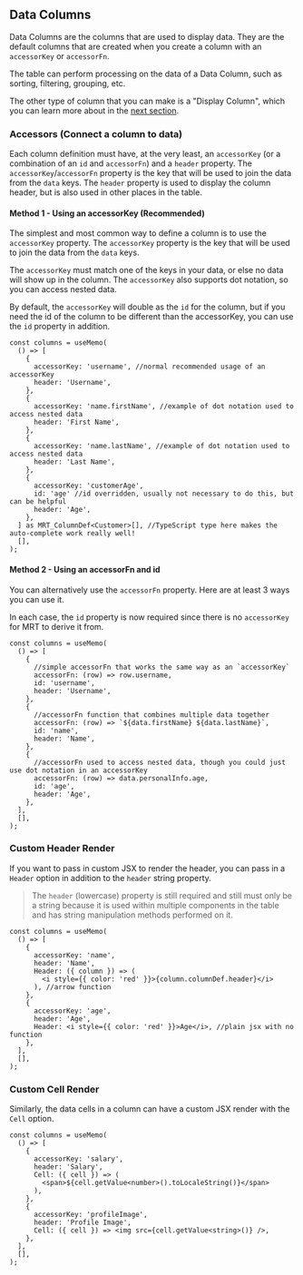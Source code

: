 
<Head>
  <title>Material React Table Docs - Data Columns</title>
  <meta
    name="description"
    content="How to create data columns in Material React Table and use accessKeys and accessorFns the right way"
  />
</Head>

## Data Columns

Data Columns are the columns that are used to display data. They are the default columns that are created when you create a column with an `accessorKey` or `accessorFn`.

The table can perform processing on the data of a Data Column, such as sorting, filtering, grouping, etc.

The other type of column that you can make is a "Display Column", which you can learn more about in the [next section](/docs/guides/display-columns).

### Accessors (Connect a column to data)

Each column definition must have, at the very least, an `accessorKey` (or a combination of an `id` and `accessorFn`) and a `header` property. The `accessorKey`/`accessorFn` property is the key that will be used to join the data from the `data` keys. The `header` property is used to display the column header, but is also used in other places in the table.

#### Method 1 - Using an accessorKey (Recommended)

The simplest and most common way to define a column is to use the `accessorKey` property. The `accessorKey` property is the key that will be used to join the data from the `data` keys.

The `accessorKey` must match one of the keys in your data, or else no data will show up in the column. The `accessorKey` also supports dot notation, so you can access nested data.

By default, the `accessorKey` will double as the `id` for the column, but if you need the id of the column to be different than the accessorKey, you can use the `id` property in addition.

```tsx
const columns = useMemo(
  () => [
    {
      accessorKey: 'username', //normal recommended usage of an accessorKey
      header: 'Username',
    },
    {
      accessorKey: 'name.firstName', //example of dot notation used to access nested data
      header: 'First Name',
    },
    {
      accessorKey: 'name.lastName', //example of dot notation used to access nested data
      header: 'Last Name',
    },
    {
      accessorKey: 'customerAge',
      id: 'age' //id overridden, usually not necessary to do this, but can be helpful
      header: 'Age',
    },
  ] as MRT_ColumnDef<Customer>[], //TypeScript type here makes the auto-complete work really well!
  [],
);
```

#### Method 2 - Using an accessorFn and id

You can alternatively use the `accessorFn` property. Here are at least 3 ways you can use it.

In each case, the `id` property is now required since there is no `accessorKey` for MRT to derive it from.

```tsx
const columns = useMemo(
  () => [
    {
      //simple accessorFn that works the same way as an `accessorKey`
      accessorFn: (row) => row.username,
      id: 'username',
      header: 'Username',
    },
    {
      //accessorFn function that combines multiple data together
      accessorFn: (row) => `${data.firstName} ${data.lastName}`,
      id: 'name',
      header: 'Name',
    },
    {
      //accessorFn used to access nested data, though you could just use dot notation in an accessorKey
      accessorFn: (row) => data.personalInfo.age,
      id: 'age',
      header: 'Age',
    },
  ],
  [],
);
```

### Custom Header Render

If you want to pass in custom JSX to render the header, you can pass in a `Header` option in addition to the `header` string property.

> The `header` (lowercase) property is still required and still must only be a string because it is used within multiple components in the table and has string manipulation methods performed on it.

```tsx
const columns = useMemo(
  () => [
    {
      accessorKey: 'name',
      header: 'Name',
      Header: ({ column }) => (
        <i style={{ color: 'red' }}>{column.columnDef.header}</i>
      ), //arrow function
    },
    {
      accessorKey: 'age',
      header: 'Age',
      Header: <i style={{ color: 'red' }}>Age</i>, //plain jsx with no function
    },
  ],
  [],
);
```

### Custom Cell Render

Similarly, the data cells in a column can have a custom JSX render with the `Cell` option.

```tsx
const columns = useMemo(
  () => [
    {
      accessorKey: 'salary',
      header: 'Salary',
      Cell: ({ cell }) => (
        <span>${cell.getValue<number>().toLocaleString()}</span>
      ),
    },
    {
      accessorKey: 'profileImage',
      header: 'Profile Image',
      Cell: ({ cell }) => <img src={cell.getValue<string>()} />,
    },
  ],
  [],
);
```
